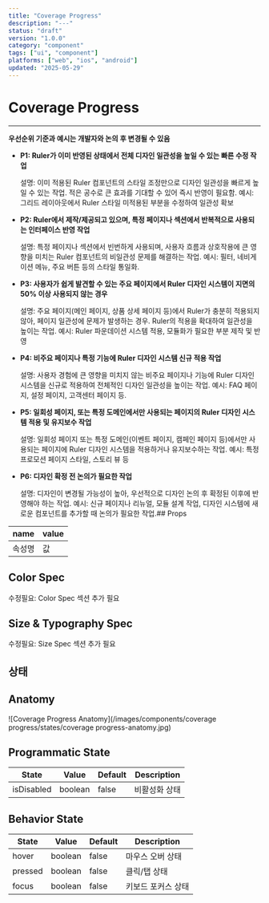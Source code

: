 ```yaml
---
title: "Coverage Progress"
description: "---"
status: "draft"
version: "1.0.0"
category: "component"
tags: ["ui", "component"]
platforms: ["web", "ios", "android"]
updated: "2025-05-29"
---
```


# Coverage Progress

---

**우선순위 기준과 예시는 개발자와 논의 후 변경될 수 있음**

- **P1: Ruler가 이미 반영된 상태에서 전체 디자인 일관성을 높일 수 있는 빠른 수정 작업**

  설명: 이미 적용된 Ruler 컴포넌트의 스타일 조정만으로 디자인 일관성을 빠르게 높일 수 있는 작업. 적은 공수로 큰 효과를 기대할 수 있어 즉시 반영이 필요함.
  예시: 그리드 레이아웃에서 Ruler 스타일 미적용된 부분을 수정하여 일관성 확보

- **P2: Ruler에서 제작/제공되고 있으며, 특정 페이지나 섹션에서 반복적으로 사용되는 인터페이스 반영 작업**

  설명: 특정 페이지나 섹션에서 빈번하게 사용되며, 사용자 흐름과 상호작용에 큰 영향을 미치는 Ruler 컴포넌트의 비일관성 문제를 해결하는 작업.
  예시: 필터, 네비게이션 메뉴, 주요 버튼 등의 스타일 통일화.

- **P3: 사용자가 쉽게 발견할 수 있는 주요 페이지에서 Ruler 디자인 시스템이 지면의 50% 이상 사용되지 않는 경우**

  설명: 주요 페이지(메인 페이지, 상품 상세 페이지 등)에서 Ruler가 충분히 적용되지 않아, 페이지 일관성에 문제가 발생하는 경우. Ruler의 적용을 확대하여 일관성을 높이는 작업.
  예시: Ruler 파운데이션 시스템 적용, 모듈화가 필요한 부분 제작 및 반영 

- **P4: 비주요 페이지나 특정 기능에 Ruler 디자인 시스템 신규 적용 작업**

  설명: 사용자 경험에 큰 영향을 미치지 않는 비주요 페이지나 기능에 Ruler 디자인 시스템을 신규로 적용하여 전체적인 디자인 일관성을 높이는 작업.
  예시: FAQ 페이지, 설정 페이지, 고객센터 페이지 등.

- **P5: 일회성 페이지, 또는 특정 도메인에서만 사용되는 페이지의 Ruler 디자인 시스템 적용 및 유지보수 작업**

  설명: 일회성 페이지 또는 특정 도메인(이벤트 페이지, 캠페인 페이지 등)에서만 사용되는 페이지에 Ruler 디자인 시스템을 적용하거나 유지보수하는 작업.
  예시: 특정 프로모션 페이지 스타일, 스토리 뷰 등

- **P6: 디자인 확정 전 논의가 필요한 작업**

  설명: 디자인이 변경될 가능성이 높아, 우선적으로 디자인 논의 후 확정된 이후에 반영해야 하는 작업.
  예시: 신규 페이지나 리뉴얼, 모듈 설계 작업, 디자인 시스템에 새로운 컴포넌트를 추가할 때 논의가 필요한 작업.## Props

| name | value |
| --- | --- |
| 속성명 | 값 |

## Color Spec

수정필요: Color Spec 섹션 추가 필요

## Size & Typography Spec

수정필요: Size Spec 섹션 추가 필요

## 상태

## Anatomy

![Coverage Progress Anatomy](/images/components/coverage progress/states/coverage progress-anatomy.jpg)

## Programmatic State

| State | Value | Default | Description |
| --- | --- | --- | --- |
| isDisabled | boolean | false | 비활성화 상태 |

## Behavior State

| State | Value | Default | Description |
| --- | --- | --- | --- |
| hover | boolean | false | 마우스 오버 상태 |
| pressed | boolean | false | 클릭/탭 상태 |
| focus | boolean | false | 키보드 포커스 상태 |


